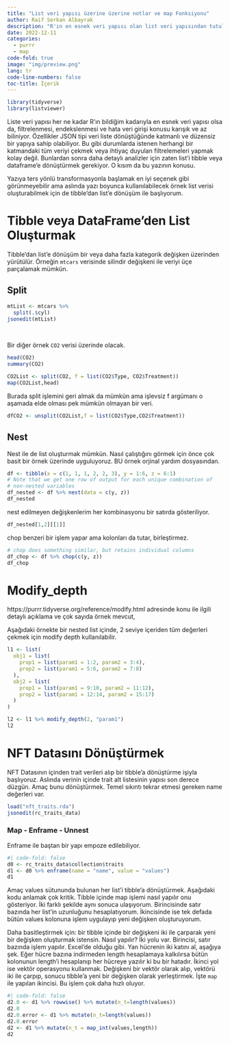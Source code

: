 ```yaml
---
title: "List veri yapısı üzerine üzerine notlar ve map Fonksiyonu"
author: Raif Serkan Albayrak
description: "R'ın en esnek veri yapısı olan list veri yapısından tutulan veriye ulaşma, formatlama ve dönüştürme üzerine en sık kullandığım yöntemleri yazıyorum."
date: 2022-12-11
categories:
  - purrr
  - map
code-fold: true
image: "img/preview.png"
lang: tr
code-line-numbers: false
toc-title: İçerik
---
```


```r
library(tidyverse)
library(listviewer)
```

Liste veri yapısı her ne kadar R'ın bildiğim kadarıyla en esnek veri yapısı olsa da, filtrelenmesi, endekslenmesi ve hata veri girişi konusu karışık ve az biliniyor. Özellikler JSON tipi veri liste dönüştüğünde katmanlı ve düzensiz bir yapıya sahip olabiliyor. Bu gibi durumlarda istenen herhangi bir katmandaki tüm veriyi çekmek veya ihtiyaç duyulan filtrelemeleri yapmak kolay değil. Bunlardan sonra daha detaylı analizler için zaten list'i tibble veya dataframe'e dönüştürmek gerekiyor. O kısım da bu yazının konusu.

Yazıya ters yönlü transformasyonla başlamak en iyi seçenek gibi görünmeyebilir ama aslında yazı boyunca kullanılabilecek örnek list verisi oluşturabilmek için de tibble'dan list'e dönüşüm ile başlıyorum.

# Tibble veya DataFrame'den List Oluşturmak

Tibble'dan list'e dönüşüm bir veya daha fazla kategorik değişken üzerinden yürütülür. Örneğin `mtcars` verisinde silindir değişkeni ile veriyi üçe parçalamak mümkün.

## Split

```r
mtList <- mtcars %>%
  split(.$cyl)
jsonedit(mtList)
```

<br>

Bir diğer örnek `CO2` verisi üzerinde olacak.

```r
head(CO2)
summary(CO2)
```

```r
CO2List <- split(CO2, f = list(CO2$Type, CO2$Treatment))
map(CO2List,head)
```

Burada split işlemini geri almak da mümkün ama işlevsiz f argümanı o aşamada elde olması pek mümkün olmayan bir veri.

```r
dfCO2 <- unsplit(CO2List,f = list(CO2$Type,CO2$Treatment))
```

## Nest

Nest ile de list oluşturmak mümkün. Nasıl çalıştığını görmek için önce çok basit bir örnek üzerinde uyguluyoruz. BU örnek orjinal yardım dosyasından.

```r
df <- tibble(x = c(1, 1, 1, 2, 2, 3), y = 1:6, z = 6:1)
# Note that we get one row of output for each unique combination of
# non-nested variables
df_nested <- df %>% nest(data = c(y, z))
df_nested
```

nest edilmeyen değişkenlerim her kombinasyonu bir satırda gösteriliyor.

```r
df_nested[1,2][[1]]
```

chop benzeri bir işlem yapar ama kolonları da tutar, birleştirmez.

```r
# chop does something similar, but retains individual columns
df_chop <- df %>% chop(c(y, z))
df_chop
```



# Modify_depth

https://purrr.tidyverse.org/reference/modify.html adresinde konu ile ilgili detaylı açıklama ve çok sayıda örnek mevcut,

Aşağıdaki örnekte bir nested list içinde, 2 seviye içeriden tüm değerleri çekmek için modify depth kullanılabilir.

```r
l1 <- list(
  obj1 = list(
    prop1 = list(param1 = 1:2, param2 = 3:4),
    prop2 = list(param1 = 5:6, param2 = 7:8)
  ),
  obj2 = list(
    prop1 = list(param1 = 9:10, param2 = 11:12),
    prop2 = list(param1 = 12:14, param2 = 15:17)
  )
)

l2 <- l1 %>% modify_depth(2, "param1")
l2
```
# NFT Datasını Dönüştürmek

NFT Datasının içinden trait verileri alıp bir tibble'a dönüştürme işiyla başlıyoruz. Aslında verinin içinde trait alt listesinin yapısı son derece düzgün. Amaç bunu dönüştürmek. Temel sıkıntı tekrar etmesi gereken name değerleri var.
```r

load("nft_traits.rda")
jsonedit(rc_traits_data)
```

### Map - Enframe - Unnest

Enframe ile baştan bir yapı empoze edilebiliyor.

```r
#| code-fold: false
d0 <- rc_traits_data$collection$traits
d1 <- d0 %>% enframe(name = "name", value = "values")
d1
```
Amaç values sütununda bulunan her list'i tibble'a dönüştürmek. Aşağıdaki kodu anlamak çok kritik. Tibble içinde map işlemi nasıl yapılır onu gösteriyor. İki farklı şekilde aynı sonuca ulaşıyorum. Birincisinde satır bazında her list'in uzunluğunu hesaplatıyorum. İkincisinde ise tek defada bütün values kolonuna işlem uygulayıp yeni değişken oluşturuyorum. 

Daha basitleştirmek için: bir tibble içinde bir değişkeni iki ile çarparak yeni bir değişken oluşturmak istensin. Nasıl yapılır? İki yolu var. Birincisi, satır bazında işlem yapılır. Excel'de olduğu gibi. Yan hücrenin iki katını al, aşağıya şek. Eğer hücre bazına indirmeden length hesaplamaya kalkılırsa bütün kolonunun length'i hesaplanıp her hücreye yazılır ki bu bir hatadır. İkinci yol ise vektör operasyonu kullanmak. Değişkeni bir vektör olarak alıp, vektörü iki ile çarpıp, sonucu tibble'a yeni bir değişken olarak yerleştirmek. İşte `map` ile yapılan ikincisi. Bu işlem çok daha hızlı oluyor.

```r
#| code-fold: false
d2.0 <- d1 %>% rowwise() %>% mutate(n_t=length(values))
d2.0
d2.0.error <- d1 %>% mutate(n_t=length(values))
d2.0.error
d2 <- d1 %>% mutate(n_t = map_int(values,length))
d2
```

